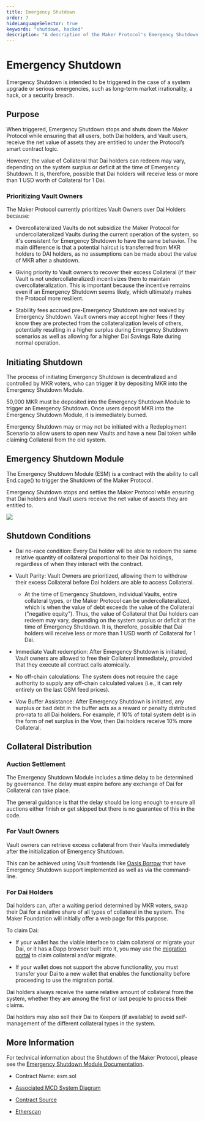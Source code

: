 ```yaml
---
title: Emergency Shutdown
order: 7
hideLanguageSelector: true
keywords: "shutdown, hacked"
description: "A description of the Maker Protocol's Emergency Shutdown Module."
---
```


# Emergency Shutdown

Emergency Shutdown is intended to be triggered in the case of a system upgrade or serious emergencies, such as long-term market irrationality, a hack, or a security breach.

## Purpose

When triggered, Emergency Shutdown stops and shuts down the Maker Protocol while ensuring that all users, both Dai holders, and Vault users, receive the net value of assets they are entitled to under the Protocol’s smart contract logic.

However, the value of Collateral that Dai holders can redeem may vary, depending on the system surplus or deficit at the time of Emergency Shutdown. It is, therefore, possible that Dai holders will receive less or more than 1 USD worth of Collateral for 1 Dai.

### Prioritizing Vault Owners

The Maker Protocol currently prioritizes Vault Owners over Dai Holders because:

- Overcollateralized Vaults do not subsidize the Maker Protocol for undercollateralized Vaults during the current operation of the system, so it's consistent for Emergency Shutdown to have the same behavior. The main difference is that a potential haircut is transferred from MKR holders to DAI holders, as no assumptions can be made about the value of MKR after a shutdown.

- Giving priority to Vault owners to recover their excess Collateral (if their Vault is not undercollateralized) incentivizes them to maintain overcollateralization. This is important because the incentive remains even if an Emergency Shutdown seems likely, which ultimately makes the Protocol more resilient.

- Stability fees accrued pre-Emergency Shutdown are not waived by Emergency Shutdown. Vault owners may accept higher fees if they know they are protected from the collateralization levels of others, potentially resulting in a higher surplus during Emergency Shutdown scenarios as well as allowing for a higher Dai Savings Rate during normal operation.

## Initiating Shutdown

The process of initiating Emergency Shutdown is decentralized and controlled by MKR voters, who can trigger it by depositing MKR into the Emergency Shutdown Module.

50,000 MKR must be deposited into the Emergency Shutdown Module to trigger an Emergency Shutdown. Once users deposit MKR into the Emergency Shutdown Module, it is immediately burned.

Emergency Shutdown may or may not be initiated with a Redeployment Scenario to allow users to open new Vaults and have a new Dai token while claiming Collateral from the old system.

## Emergency Shutdown Module

The Emergency Shutdown Module (ESM) is a contract with the ability to call End.cage() to trigger the Shutdown of the Maker Protocol.

Emergency Shutdown stops and settles the Maker Protocol while ensuring that Dai holders and Vault users receive the net value of assets they are entitled to.

![](https://lh6.googleusercontent.com/tHGq8IsHybndRILRSF_pkAObTOPrcylSnBdN4DC7LDudq2EeH0K8Q9qEZgrQG-ozBtjwCWZtWPBbp-_tSnlP75nXRWcSMb4FzZsjCZvZBAPavGkJcsaoYDwIehDqE_6tlqp8KH3Y)

## Shutdown Conditions

- Dai no-race condition: Every Dai holder will be able to redeem the same relative quantity of collateral proportional to their Dai holdings, regardless of when they interact with the contract.

- Vault Parity: Vault Owners are prioritized, allowing them to withdraw their excess Collateral before Dai holders are able to access Collateral.

  - At the time of Emergency Shutdown, individual Vaults, entire collateral types, or the Maker Protocol can be undercollateralized, which is when the value of debt exceeds the value of the Collateral ("negative equity"). Thus, the value of Collateral that Dai holders can redeem may vary, depending on the system surplus or deficit at the time of Emergency Shutdown. It is, therefore, possible that Dai holders will receive less or more than 1 USD worth of Collateral for 1 Dai.


- Immediate Vault redemption: After Emergency Shutdown is initiated, Vault owners are allowed to free their Collateral immediately, provided that they execute all contract calls atomically.

- No off-chain calculations: The system does not require the cage authority to supply any off-chain calculated values (i.e., it can rely entirely on the last OSM feed prices).

- Vow Buffer Assistance: After Emergency Shutdown is initiated, any surplus or bad debt in the buffer acts as a reward or penalty distributed pro-rata to all Dai holders. For example, if 10% of total system debt is in the form of net surplus in the Vow, then Dai holders receive 10% more Collateral.

## Collateral Distribution

### Auction Settlement

The Emergency Shutdown Module includes a time delay to be determined by governance. The delay must expire before any exchange of Dai for Collateral can take place.

The general guidance is that the delay should be long enough to ensure all auctions either finish or get skipped but there is no guarantee of this in the code.

### For Vault Owners

Vault owners can retrieve excess collateral from their Vaults immediately after the initialization of Emergency Shutdown.

This can be achieved using Vault frontends like [Oasis Borrow](https://oasis.app/borrow) that have Emergency Shutdown support implemented as well as via the command-line.

### For Dai Holders

Dai holders can, after a waiting period determined by MKR voters, swap their Dai for a relative share of all types of collateral in the system. The Maker Foundation will initially offer a web page for this purpose.

To claim Dai:

- If your wallet has the viable interface to claim collateral or migrate your Dai, or it has a Dapp browser built into it, you may use the [migration portal](https://migrate.makerdao.com/) to claim collateral and/or migrate.

- If your wallet does not support the above functionality, you must transfer your Dai to a new wallet that enables the functionality before proceeding to use the migration portal.

Dai holders always receive the same relative amount of collateral from the system, whether they are among the first or last people to process their claims.

Dai holders may also sell their Dai to Keepers (if available) to avoid self-management of the different collateral types in the system.

## More Information

For technical information about the Shutdown of the Maker Protocol, please see the [Emergency Shutdown Module Documentation](/learn/vaults/vaults-tutorial#emergency-shutdown-module/).

- Contract Name: esm.sol

- [Associated MCD System Diagram](/learn/vaults/vaults-tutorial#emergency-shutdown-module/)

- [Contract Source](https://github.com/makerdao/esm/blob/master/src/ESM.sol)

- [Etherscan](https://etherscan.io/address/0x0581a0abe32aae9b5f0f68defab77c6759100085)
